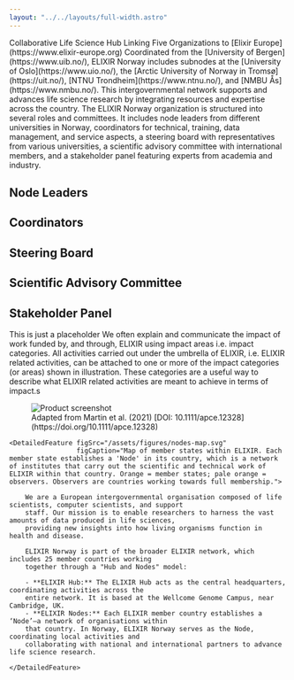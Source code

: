 ```yaml
---
layout: "../../layouts/full-width.astro"
---
```



<TwoColHero>
    <TwoColHero.Header>Collaborative Life Science Hub Linking Five Organizations to [Elixir
        Europe](https://www.elixir-europe.org)</TwoColHero.Header>
    <TwoColHero.Description>Coordinated from the [University of Bergen](https://www.uib.no/), ELIXIR Norway includes
        subnodes at the [University of Oslo](https://www.uio.no/), the [Arctic University of Norway in
        Tromsø](https://uit.no/), [NTNU Trondheim](https://www.ntnu.no/), and [NMBU Ås](https://www.nmbu.no/). This
        intergovernmental network supports and advances life science research by integrating resources and expertise
        across the country.</TwoColHero.Description>
    <TwoColHero.Figure alt="ELIXIR Norway in a nutshell" src="/assets/figures/elixir-no-in-a-nutshell.png"/>
</TwoColHero>

<BaseContentSection title="Organization" marginTop>
    <Fragment slot="description">
        The ELIXIR Norway organization is structured into several roles and committees. It includes node leaders from
        different universities in Norway, coordinators for technical, training, data management, and service aspects, a
        steering board with representatives from various universities, a scientific advisory committee with
        international members, and a stakeholder panel featuring experts from academia and industry.
    </Fragment>
    <div className="mt-12">
        <Universities/>
        <div className="mt-24 mx-auto flex flex-wrap rounded-lg w-full gap-y-14 max-w-5xl relative isolate bg-gray-50 dark:bg-dark-surface py-12 px-10 sm:rounded-3xl">
            <div className="">
                <h2 className="text-3xl font-bold mb-8">Node Leaders</h2>
                <People elixirGroup="node-leaders" layout="three-col"/>
            </div>
            <div >
                <h2 className="text-3xl font-bold mb-8">Coordinators</h2>
                <People elixirGroup="coordinators" layout="three-col"/>
            </div>
            <div>
                <h2 className="text-3xl font-bold mb-8">Steering Board</h2>
                <People elixirGroup="steering-board" layout="three-col"/>
            </div>
            <div>
                <h2 className="text-3xl font-bold mb-8">Scientific Advisory Committee</h2>
                <People elixirGroup="scientific-advisory-committee" layout="three-col"/>
            </div>
            <div>
                <h2 className="text-3xl font-bold mb-8">Stakeholder Panel</h2>
                <People elixirGroup="stakeholder-panel" layout="three-col"/>
            </div>
            <div className="flex items-center justify-center">
                <People isSummary/>
            </div>
        </div>
    </div>
</BaseContentSection>


<BaseContentSection title="Funding and Projects" marginTop>
    <Placeholder height="h-96">
        This is just a placeholder
    </Placeholder>
</BaseContentSection>

<BaseContentSection title="Impact" marginTop>
    <Fragment slot="description">
        We often explain and communicate the impact of work funded by, and through, ELIXIR using impact areas i.e.
        impact categories. All activities carried out under the umbrella of ELIXIR, i.e. ELIXIR related activities,
        can be attached to one or more of the impact categories (or areas) shown in illustration. These categories are a
        useful way to describe what ELIXIR related activities are meant to achieve in terms of impact.s
    </Fragment>
    <div className="mt-20 flex flex-col gap-y-12">
        <figure className="text-center">
            <img src="/assets/figures/impact.svg"
                 alt="Product screenshot"
                 className="lg:mt-6 lg:scale-125 max-h-[500px] mx-auto"
                 width="auto"/>
            <figcaption className="mt-20 text-sm">Adapted from Martin et al. (2021) [DOI: 10.1111/apce.12328]
                (https://doi.org/10.1111/apce.12328)</figcaption>
        </figure>
        <SimpleIconCards/>
    </div>
</BaseContentSection>

<BaseContentSection title="International Collaboration" marginTop>

    <DetailedFeature figSrc="/assets/figures/nodes-map.svg"
                     figCaption="Map of member states within ELIXIR. Each member state establishes a 'Node' in its country, which is a network of institutes that carry out the scientific and technical work of ELIXIR within that country. Orange = member states; pale orange = observers. Observers are countries working towards full membership.">

        We are a European intergovernmental organisation composed of life scientists, computer scientists, and support
        staff. Our mission is to enable researchers to harness the vast amounts of data produced in life sciences,
        providing new insights into how living organisms function in health and disease.

        ELIXIR Norway is part of the broader ELIXIR network, which includes 25 member countries working
        together through a "Hub and Nodes" model:

        - **ELIXIR Hub:** The ELIXIR Hub acts as the central headquarters, coordinating activities across the
        entire network. It is based at the Wellcome Genome Campus, near Cambridge, UK.
        - **ELIXIR Nodes:** Each ELIXIR member country establishes a ‘Node’—a network of organisations within
        that country. In Norway, ELIXIR Norway serves as the Node, coordinating local activities and
        collaborating with national and international partners to advance life science research.

    </DetailedFeature>

</BaseContentSection>

